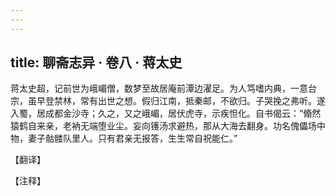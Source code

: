```yaml
---
---
---
```

title: 聊斋志异 · 卷八 · 蒋太史
---

蒋太史超，记前世为峨嵋僧，数梦至故居庵前潭边濯足。为人笃嗜内典，一意台宗，虽早登禁林，常有出世之想。假归江南，抵秦邮，不欲归。子哭挽之弗听。遂入蜀，居成都金沙寺；久之，又之峨嵋，居伏虎寺，示疾怛化。自书偈云：“翛然猿鹤自来亲，老衲无端堕业尘。妄向镬汤求避热，那从大海去翻身。功名傀儡场中物，妻子骷髅队里人。只有君亲无报答，生生常自祝能仁。”

【翻译】

【注释】

